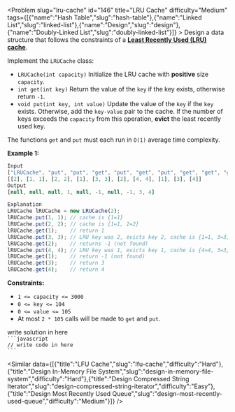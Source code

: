 
<Problem slug="lru-cache" id="146" title="LRU Cache" difficulty="Medium" tags={[{"name":"Hash Table","slug":"hash-table"},{"name":"Linked List","slug":"linked-list"},{"name":"Design","slug":"design"},{"name":"Doubly-Linked List","slug":"doubly-linked-list"}]} >
    Design a data structure that follows the constraints of a **[Least Recently Used (LRU) cache](https://en.wikipedia.org/wiki/Cache_replacement_policies#LRU)**.

Implement the `LRUCache` class:

*   `LRUCache(int capacity)` Initialize the LRU cache with **positive** size `capacity`.
*   `int get(int key)` Return the value of the `key` if the key exists, otherwise return `-1`.
*   `void put(int key, int value)` Update the value of the `key` if the `key` exists. Otherwise, add the `key-value` pair to the cache. If the number of keys exceeds the `capacity` from this operation, **evict** the least recently used key.

The functions `get` and `put` must each run in `O(1)` average time complexity.

**Example 1:**

```javascript 
Input
["LRUCache", "put", "put", "get", "put", "get", "put", "get", "get", "get"]
[[2], [1, 1], [2, 2], [1], [3, 3], [2], [4, 4], [1], [3], [4]]
Output
[null, null, null, 1, null, -1, null, -1, 3, 4]

Explanation
LRUCache lRUCache = new LRUCache(2);
lRUCache.put(1, 1); // cache is {1=1}
lRUCache.put(2, 2); // cache is {1=1, 2=2}
lRUCache.get(1);    // return 1
lRUCache.put(3, 3); // LRU key was 2, evicts key 2, cache is {1=1, 3=3}
lRUCache.get(2);    // returns -1 (not found)
lRUCache.put(4, 4); // LRU key was 1, evicts key 1, cache is {4=4, 3=3}
lRUCache.get(1);    // return -1 (not found)
lRUCache.get(3);    // return 3
lRUCache.get(4);    // return 4
```

**Constraints:**

*   `1 <= capacity <= 3000`
*   `0 <= key <= 104`
*   `0 <= value <= 105`
*   At most `2 * 105` calls will be made to `get` and `put`.
</Problem >

<Solution>
write solution in here
</Solution>

<Code>
```javascript
// write code in here
```
</Code>

<Similar data={[{"title":"LFU Cache","slug":"lfu-cache","difficulty":"Hard"},{"title":"Design In-Memory File System","slug":"design-in-memory-file-system","difficulty":"Hard"},{"title":"Design Compressed String Iterator","slug":"design-compressed-string-iterator","difficulty":"Easy"},{"title":"Design Most Recently Used Queue","slug":"design-most-recently-used-queue","difficulty":"Medium"}]} />
